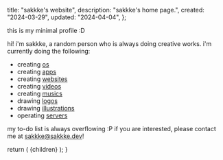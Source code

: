 
  title: "sakkke's website",
  description: "sakkke's home page.",
  created: "2024-03-29",
  updated: "2024-04-04",
};

this is my minimal profile :D

hi! i'm sakkke, a random person who is always doing creative works.
i'm currently doing the following:

- creating [os](/projects)
- creating [apps](/projects)
- creating [websites](/projects)
- creating [videos](/videos)
- creating [musics](/music)
- drawing [logos](/logos)
- drawing [illustrations](/illustrations)
- operating [servers](/servers)

my to-do list is always overflowing :P
if you are interested, please contact me at [sakkke@sakkke.dev](mailto:sakkke@sakkke.dev)!

  return (
    <MdxLayout
      created={metadata.created}
      title={metadata.title}
      updated={metadata.updated}
    >
      {children}
    </MdxLayout>
  );
}
